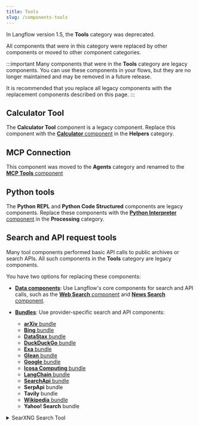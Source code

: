 ```yaml
---
title: Tools
slug: /components-tools
---
```


In Langflow version 1.5, the **Tools** category was deprecated.

All components that were in this category were replaced by other components or moved to other component categories.

:::important
Many components that were in the **Tools** category are legacy components.
You can use these components in your flows, but they are no longer maintained and may be removed in a future release.

It is recommended that you replace all legacy components with the replacement components described on this page.
:::

## Calculator Tool

The **Calculator Tool** component is a legacy component.
Replace this component with the [**Calculator** component](/components-helpers#calculator) in the **Helpers** category.

## MCP Connection

This component was moved to the **Agents** category and renamed to the [**MCP Tools** component](/components-agents#mcp-connection)

## Python tools

The **Python REPL** and **Python Code Structured** components are legacy components.
Replace these components with the [**Python Interpreter** component](/components-processing#python-interpreter) in the **Processing** category.

## Search and API request tools

Many tool components performed basic API calls to public archives or search APIs.
All such components in the **Tools** category are legacy components.

You have two options for replacing these components:

* [**Data components**](/components-data): Use Langflow's core components for search and API calls, such as the [**Web Search** component](/components-data#web-search) and [**News Search** component](/components-data#news-search).

* <Icon name="Blocks" aria-hidden="true" /> [**Bundles**](/components-bundle-components): Use provider-specific search and API components:

    * [**arXiv** bundle](/bundles-arxiv)
    * [**Bing** bundle](/bundles-bing)
    * [**DataStax** bundle](/bundles-datastax)
    * [**DuckDuckGo** bundle](/bundles-duckduckgo)
    * [**Exa** bundle](/bundles-exa)
    * [**Glean** bundle](/bundles-glean)
    * [**Google** bundle](/bundles-google)
    * [**Icosa Computing** bundle](/bundles-icosacomputing)
    * [**LangChain** bundle](/bundles-langchain)
    * [**SearchApi** bundle](/bundles-searchapi)
    * **SerpApi** bundle
    * **Tavily** bundle
    * [**Wikipedia** bundle](/bundles-wikipedia)
    * **Yahoo! Search** bundle

<details>
<summary>SearXNG Search Tool</summary>

The **SearXNG Search Tool** component is a legacy component.
Replace this component with other search components, as described above.

This component creates a tool for searching using SearXNG, a metasearch engine.
It accepts the following parameters:

| Name | Type | Description |
|------|------|-------------|
| url | String | Input parameter. The URL of the SearXNG instance. |
| max_results | Integer | Input parameter. The maximum number of results to return. |
| categories | List[String] | Input parameter. The categories to search in. |
| language | String | Input parameter. The language for the search results. |
| result_tool | Tool | Output parameter. A SearXNG search tool for use in LangChain. |

</details>
